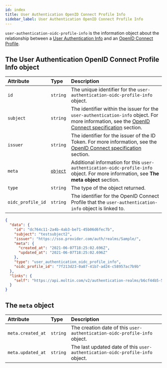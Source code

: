 ```yaml
---
id: index
title: User Authentication OpenID Connect Profile Info
sidebar_label: User Authentication OpenID Connect Profile Info
---
```


`user-authentication-oidc-profile-info` is the information object about the relationship between a [User Authentication Info](../user-authentication-info/index.md) and an [OpenID Connect Profile](../oidc-profiles/index.md).

## The User Authentication OpenID Connect Profile Info object

<!--DOCUSAURUS_CODE_TABS-->

<!--Attributes-->

| Attribute         | Type | Description |
|:------------------| :--- | :--- |
| `id`              | `string` | The unique identifier for the `user-authentication-oidc-profile-info` object. |
| `subject`         | `string` | The identifier within the issuer for the `user-authentication-info` object. For more information, see the [OpenID Connect specification](https://openid.net/specs/openid-connect-core-1_0.html#IDToken) section. |
| `issuer`          | `string` | The identifier for the issuer of the ID Token. For more information, see the [OpenID Connect specification](https://openid.net/specs/openid-connect-core-1_0.html#IDToken) section. |
| `meta`            | [`object`](#the-meta-object) | Additional information for this `user-authentication-oidc-profile-info` object. For more information, see **The meta object** section. |
| `type`            | `string` | The type of the object returned. |
| `oidc_profile_id` | `string` | The identifier for the OpenID Connect Profile that the `user-authentication-info` object is linked to. |

<!--Sample Response-->

```json
{
  "data": {
    "id": "dc764c11-2a4b-4ab3-be71-45b06d6fec7b",
    "subject": "testsubject2",
    "issuer": "https://sso.provider.com/auth/realms/Sample/",
    "meta": {
      "created_at": "2021-06-07T18:25:02.696Z",
      "updated_at": "2021-06-07T18:25:02.696Z"
    },
    "type": "user_authentication_oidc_profile_info",
    "oidc_profile_id": "7f213d23-0a87-41b7-ad24-c58957ac7b9b"
  },
  "links": {
    "self": "https://api.moltin.com/v2/authentication-realms/b6cf44b5-5d52-46b8-ae6f-7f28847fb269/user-authentication-info/9738663b-2f64-47e0-b70f-eecd9fb28f53/user-authentication-oidc-profile-info/dc764c11-2a4b-4ab3-be71-45b06d6fec7b"
  }
}
```

<!--END_DOCUSAURUS_CODE_TABS-->

## The `meta` object

| Attribute | Type | Description |
| :--- | :--- | :--- |
| `meta.created_at` | `string` | The creation date of this `user-authentication-oidc-profile-info` object. |
| `meta.updated_at` | `string` | The last updated date of this `user-authentication-oidc-profile-info` object. |
